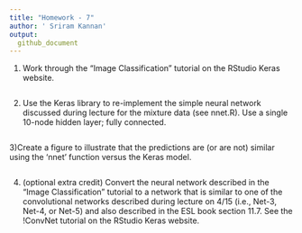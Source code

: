 ```yaml
---
title: "Homework - 7"
author: ' Sriram Kannan'
output:
  github_document
---
```


1) Work through the "Image Classification" tutorial on the RStudio Keras website.

```r

```

2) Use the Keras library to re-implement the simple neural network discussed during lecture for the mixture data (see nnet.R). Use a single 10-node hidden layer; fully connected.

```r

```

3)Create a figure to illustrate that the predictions are (or are not) similar using the 'nnet' function versus the Keras model.

```r

```

4) (optional extra credit) Convert the neural network described in the "Image Classification" tutorial to a network that is similar to one of the convolutional networks described during lecture on 4/15 (i.e., Net-3, Net-4, or Net-5) and also described in the ESL book section 11.7. See the !ConvNet tutorial on the RStudio Keras website.

```r

```


